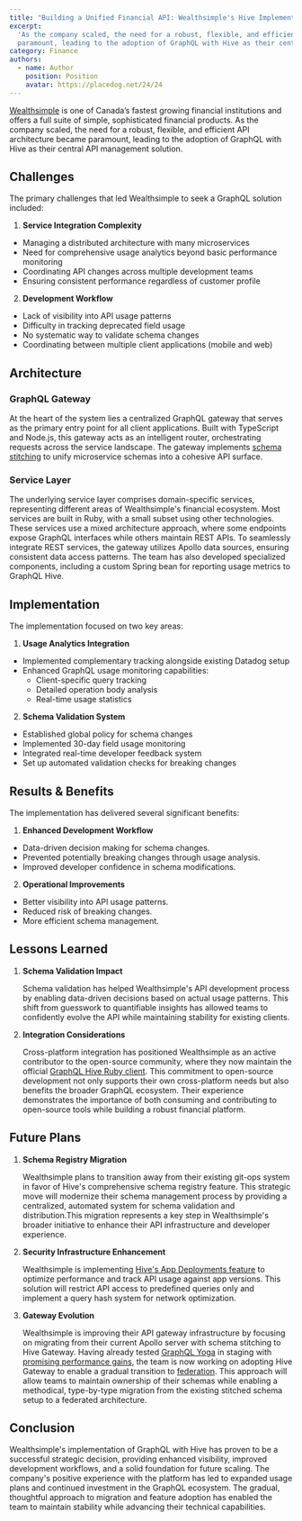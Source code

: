 ```yaml
---
title: "Building a Unified Financial API: Wealthsimple's Hive Implementation"
excerpt:
  'As the company scaled, the need for a robust, flexible, and efficient API architecture became
  paramount, leading to the adoption of GraphQL with Hive as their central API management solution.'
category: Finance
authors:
  - name: Author
    position: Position
    avatar: https://placedog.net/24/24
---
```



[Wealthsimple](https://www.wealthsimple.com/en-ca) is one of Canada’s fastest growing financial
institutions and offers a full suite of simple, sophisticated financial products. As the company
scaled, the need for a robust, flexible, and efficient API architecture became paramount, leading to
the adoption of GraphQL with Hive as their central API management solution.

## Challenges

The primary challenges that led Wealthsimple to seek a GraphQL solution included:

1. **Service Integration Complexity**

- Managing a distributed architecture with many microservices
- Need for comprehensive usage analytics beyond basic performance monitoring
- Coordinating API changes across multiple development teams
- Ensuring consistent performance regardless of customer profile

2. **Development Workflow**

- Lack of visibility into API usage patterns
- Difficulty in tracking deprecated field usage
- No systematic way to validate schema changes
- Coordinating between multiple client applications (mobile and web)

## Architecture

### **GraphQL Gateway**

At the heart of the system lies a centralized GraphQL gateway that serves as the primary entry point
for all client applications. Built with TypeScript and Node.js, this gateway acts as an intelligent
router, orchestrating requests across the service landscape. The gateway implements
[schema stitching](https://the-guild.dev/graphql/stitching) to unify microservice schemas into a
cohesive API surface.

### **Service Layer**

The underlying service layer comprises domain-specific services, representing different areas of
Wealthsimple's financial ecosystem. Most services are built in Ruby, with a small subset using other
technologies. These services use a mixed architecture approach, where some endpoints expose GraphQL
interfaces while others maintain REST APIs. To seamlessly integrate REST services, the gateway
utilizes Apollo data sources, ensuring consistent data access patterns. The team has also developed
specialized components, including a custom Spring bean for reporting usage metrics to GraphQL Hive.

## Implementation

The implementation focused on two key areas:

1. **Usage Analytics Integration**

- Implemented complementary tracking alongside existing Datadog setup
- Enhanced GraphQL usage monitoring capabilities:
  - Client-specific query tracking
  - Detailed operation body analysis
  - Real-time usage statistics

2. **Schema Validation System**

- Established global policy for schema changes
- Implemented 30-day field usage monitoring
- Integrated real-time developer feedback system
- Set up automated validation checks for breaking changes

## Results & Benefits

The implementation has delivered several significant benefits:

1. **Enhanced Development Workflow**

- Data-driven decision making for schema changes.
- Prevented potentially breaking changes through usage analysis.
- Improved developer confidence in schema modifications.

2. **Operational Improvements**

- Better visibility into API usage patterns.
- Reduced risk of breaking changes.
- More efficient schema management.

## Lessons Learned

1. **Schema Validation Impact**

   Schema validation has helped Wealthsimple's API development process by enabling data-driven
   decisions based on actual usage patterns. This shift from guesswork to quantifiable insights has
   allowed teams to confidently evolve the API while maintaining stability for existing clients.

2. **Integration Considerations**

   Cross-platform integration has positioned Wealthsimple as an active contributor to the
   open-source community, where they now maintain the official
   [GraphQL Hive Ruby client](https://github.com/rperryng/graphql-ruby-hive?tab=readme-ov-file#graphql-hive-graphql-ruby-integration).
   This commitment to open-source development not only supports their own cross-platform needs but
   also benefits the broader GraphQL ecosystem. Their experience demonstrates the importance of both
   consuming and contributing to open-source tools while building a robust financial platform.

## Future Plans

1. **Schema Registry Migration**

   Wealthsimple plans to transition away from their existing git-ops system in favor of Hive's
   comprehensive schema registry feature. This strategic move will modernize their schema management
   process by providing a centralized, automated system for schema validation and distribution.This
   migration represents a key step in Wealthsimple's broader initiative to enhance their API
   infrastructure and developer experience.

2. **Security Infrastructure Enhancement**

   Wealthsimple is implementing
   [Hive's App Deployments feature](https://the-guild.dev/graphql/hive/docs/schema-registry/app-deployments)
   to optimize performance and track API usage against app versions. This solution will restrict API
   access to predefined queries only and implement a query hash system for network optimization.

3. **Gateway Evolution**

   Wealthsimple is improving their API gateway infrastructure by focusing on migrating from their
   current Apollo server with schema stitching to Hive Gateway. Having already tested
   [GraphQL Yoga](https://the-guild.dev/graphql/yoga-server) in staging with
   [promising performance gains](https://the-guild.dev/graphql/yoga-server/docs/comparison#better-runtime-performance),
   the team is now working on adopting Hive Gateway to enable a gradual transition to
   [federation](https://the-guild.dev/graphql/hive/federation). This approach will allow teams to
   maintain ownership of their schemas while enabling a methodical, type-by-type migration from the
   existing stitched schema setup to a federated architecture.

## Conclusion

Wealthsimple's implementation of GraphQL with Hive has proven to be a successful strategic decision,
providing enhanced visibility, improved development workflows, and a solid foundation for future
scaling. The company's positive experience with the platform has led to expanded usage plans and
continued investment in the GraphQL ecosystem. The gradual, thoughtful approach to migration and
feature adoption has enabled the team to maintain stability while advancing their technical
capabilities.
